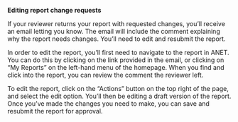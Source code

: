 
<Meta title="ANET User Stories/Report Change Requests" />

**Editing report change requests**

If your reviewer returns your report with requested changes, you’ll receive an email letting you know. The email will include the comment explaining why the report needs changes. You’ll need to edit and resubmit the report.

In order to edit the report, you’ll first need to navigate to the report in ANET. You can do this by clicking on the link provided in the email, or clicking on “My Reports” on the left-hand menu of the homepage. When you find and click into the report, you can review the comment the reviewer left.

To edit the report, click on the “Actions” button on the top right of the page, and select the edit option. You’ll then be editing a draft version of the report. Once you’ve made the changes you need to make, you can save and resubmit the report for approval.
